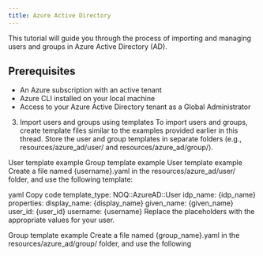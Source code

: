 ```yaml
---
title: Azure Active Directory
---
```


This tutorial will guide you through the process of importing and managing
users and groups in Azure Active Directory (AD).

## Prerequisites

- An Azure subscription with an active tenant
- Azure CLI installed on your local machine
- Access to your Azure Active Directory tenant as a Global Administrator



3. Import users and groups using templates <a name="import-users-and-groups-using-templates"></a>
To import users and groups, create template files similar to the examples provided earlier in this thread. Store the user and group templates in separate folders (e.g., resources/azure_ad/user/ and resources/azure_ad/group/).

User template example
Group template example
User template example <a name="user-template-example"></a>
Create a file named {username}.yaml in the resources/azure_ad/user/ folder, and use the following template:

yaml
Copy code
template_type: NOQ::AzureAD::User
idp_name: {idp_name}
properties:
  display_name: {display_name}
  given_name: {given_name}
  user_id: {user_id}
  username: {username}
Replace the placeholders with the appropriate values for your user.

Group template example <a name="group-template-example"></a>
Create a file named {group_name}.yaml in the resources/azure_ad/group/ folder, and use the following
